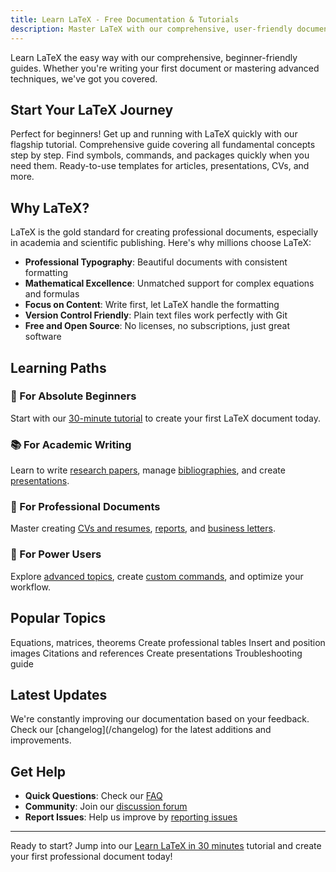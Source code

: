 ```yaml
---
title: Learn LaTeX - Free Documentation & Tutorials
description: Master LaTeX with our comprehensive, user-friendly documentation. From beginners to advanced users, learn document preparation with clear examples and practical guides.
---
```



Learn LaTeX the easy way with our comprehensive, beginner-friendly guides. Whether you're writing your first document or mastering advanced techniques, we've got you covered.

## Start Your LaTeX Journey

<CardGroup cols={2}>
  <Card 
    title="Learn LaTeX in 30 minutes" 
    icon="rocket"
    href="/learn/latex-in-30-minutes"
  >
    Perfect for beginners! Get up and running with LaTeX quickly with our flagship tutorial.
  </Card>
  <Card 
    title="LaTeX Basics" 
    icon="book"
    href="/learn/latex/basics"
  >
    Comprehensive guide covering all fundamental concepts step by step.
  </Card>
  <Card 
    title="Quick Reference" 
    icon="magnifying-glass"
    href="/learn/reference"
  >
    Find symbols, commands, and packages quickly when you need them.
  </Card>
  <Card 
    title="Templates" 
    icon="file-code"
    href="/templates"
  >
    Ready-to-use templates for articles, presentations, CVs, and more.
  </Card>
</CardGroup>

## Why LaTeX?

LaTeX is the gold standard for creating professional documents, especially in academia and scientific publishing. Here's why millions choose LaTeX:

- **Professional Typography**: Beautiful documents with consistent formatting
- **Mathematical Excellence**: Unmatched support for complex equations and formulas
- **Focus on Content**: Write first, let LaTeX handle the formatting
- **Version Control Friendly**: Plain text files work perfectly with Git
- **Free and Open Source**: No licenses, no subscriptions, just great software

## Learning Paths

### 🎯 For Absolute Beginners
Start with our [30-minute tutorial](/learn/latex-in-30-minutes) to create your first LaTeX document today.

### 📚 For Academic Writing
Learn to write [research papers](/learn/how-to/articles), manage [bibliographies](/learn/latex/bibliography), and create [presentations](/learn/how-to/presentations).

### 💼 For Professional Documents
Master creating [CVs and resumes](/learn/how-to/cv-resume), [reports](/learn/how-to/reports), and [business letters](/learn/how-to/letters).

### 🔧 For Power Users
Explore [advanced topics](/learn/advanced), create [custom commands](/learn/latex/custom-commands), and optimize your workflow.

## Popular Topics

<CardGroup cols={3}>
  <Card 
    title="Mathematics" 
    icon="square-root-variable"
    href="/learn/latex/mathematics"
  >
    Equations, matrices, theorems
  </Card>
  <Card 
    title="Tables" 
    icon="table"
    href="/learn/latex/tables"
  >
    Create professional tables
  </Card>
  <Card 
    title="Figures" 
    icon="image"
    href="/learn/latex/figures"
  >
    Insert and position images
  </Card>
  <Card 
    title="Bibliography" 
    icon="quote"
    href="/learn/latex/bibliography"
  >
    Citations and references
  </Card>
  <Card 
    title="Beamer" 
    icon="presentation"
    href="/learn/how-to/presentations"
  >
    Create presentations
  </Card>
  <Card 
    title="Errors" 
    icon="triangle-exclamation"
    href="/learn/latex/errors"
  >
    Troubleshooting guide
  </Card>
</CardGroup>

## Latest Updates

<Info>
  We're constantly improving our documentation based on your feedback. Check our [changelog](/changelog) for the latest additions and improvements.
</Info>

## Get Help

- **Quick Questions**: Check our [FAQ](/faq)
- **Community**: Join our [discussion forum](/community)
- **Report Issues**: Help us improve by [reporting issues](https://github.com/yourusername/latex-docs/issues)

---

Ready to start? Jump into our [Learn LaTeX in 30 minutes](/learn/latex-in-30-minutes) tutorial and create your first professional document today!